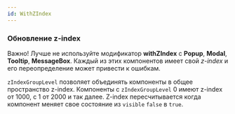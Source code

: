 ```yaml
---
id: WithZIndex
---
```



### Обновление z-index

<Disclaimer>
    <p>
    Важно! Лучше не используйте модификатор <b>withZIndex</b> с <b>Popup</b>, <b>Modal</b>, <b>Tooltip</b>, <b>MessageBox</b>. 
    Каждый из этих компонентов имеет свой <i>z-index</i> и его переопределение может привести к ошибкам.
    </p>
</Disclaimer>

`zIndexGroupLevel` позволяет объединять компоненты в общее пространство z-index. Компоненты с `zIndexGroupLevel` 0 имеют z-index от 1000, с 1 от 2000 и так далее.
Z-index пересчитывается когда компонент меняет свое состояние из `visible` `false` в `true`.

<Example
    component={WithZIndexDefault}
    source={withZIndexDefaultSource}
    height={80}
/>

